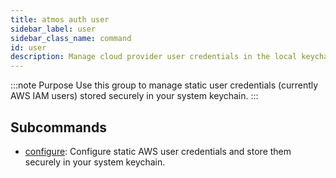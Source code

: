 ```yaml
---
title: atmos auth user
sidebar_label: user
sidebar_class_name: command
id: user
description: Manage cloud provider user credentials in the local keychain.
---
```


:::note Purpose
Use this group to manage static user credentials (currently AWS IAM users) stored securely in your system keychain.
:::

## Subcommands

- [configure](./user-configure): Configure static AWS user credentials and store them securely in your system keychain.
